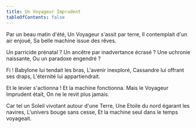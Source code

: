```yaml
---
title: Un Voyageur Imprudent
tableOfContents: false
---
```



<CenteredBlurryImage alt="Un voyageur imprudent - Generated by ChatGPT" src={imgTraveler} height={400}/>

<Composition>
Par un beau matin d'été,
Un Voyageur s'assit par terre,
Il contemplait d'un air enjoué,
Sa belle machine issue des rêves.

Un parricide prénatal ?
Un ancêtre par inadvertance écrasé ?
Une uchronie naissante,
Ou un paradoxe engendré ?

Fi !
Babylone lui tendait les bras,
L'avenir inexploré,
Cassandre lui offrant ses draps,
L'éternité lui appartiendrait.

Et le levier s'actionna !
Et la machine fonctionna.
Mais le Voyageur Imprudent était,
On ne le revit plus jamais.

Car tel un Soleil vivotant autour d'une Terre,
Une Etoile du nord égarant les navires,
L'univers bouge sans cesse,
Et la machine seul dans le temps voyageait.
</Composition>

<ByNcDcCc title="Un Voyageur Imprudent" year="2006" />